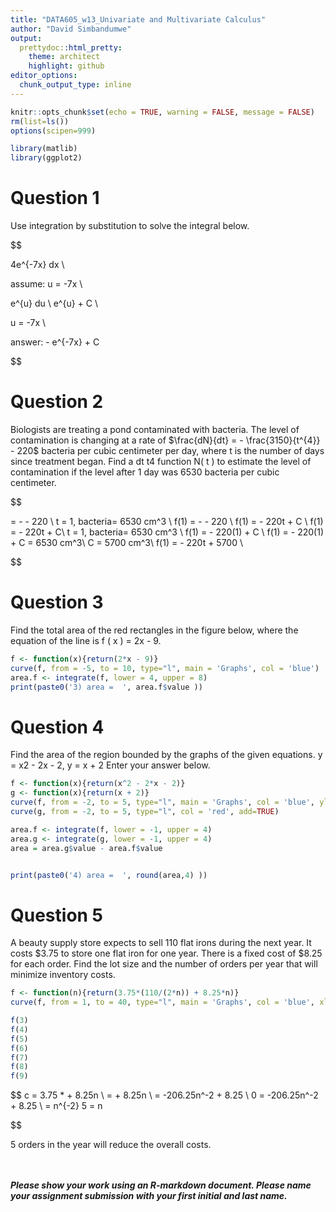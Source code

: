 ```yaml
---
title: "DATA605_w13_Univariate and Multivariate Calculus"
author: "David Simbandumwe"
output:
  prettydoc::html_pretty:
    theme: architect
    highlight: github
editor_options: 
  chunk_output_type: inline
---
```


```r

knitr::opts_chunk$set(echo = TRUE, warning = FALSE, message = FALSE)
rm(list=ls())
options(scipen=999)

```


```r

library(matlib) 
library(ggplot2)

```



# Question 1
Use integration by substitution to solve the integral below.


$$

\int 4e^{-7x} dx \\

assume: u = -7x \\

\int \frac{4}{-7}e^{u} du \\
\frac{4}{-7}e^{u} + C \\

u = -7x \\

answer: 
- \frac{4}{7}e^{-7x} + C

$$





# Question 2
Biologists are treating a pond contaminated with bacteria. The level of contamination is changing at a rate of $\frac{dN}{dt} = - \frac{3150}{t^{4}} - 220$ bacteria per cubic centimeter per day, where t is the number of days since treatment began. Find a dt t4 function N( t ) to estimate the level of contamination if the level after 1 day was 6530 bacteria per cubic centimeter.

$$

\frac{dN}{dt} = - \frac{3150}{t^{4}} - 220 \\
t = 1, bacteria= 6530 cm^3 \\
f(1) = \int - \frac{3150}{t^{4}} - 220 \\
f(1) = \frac{3150}{3t^{3}} - 220t + C \\
f(1) = \frac{1050}{t^3} - 220t + C\\
t = 1, bacteria= 6530 cm^3 \\
f(1) = \frac{1050}{1^3} - 220(1) + C \\
f(1) = \frac{1050}{1^3} - 220(1) + C = 6530 cm^3\\
C = 5700 cm^3\\
f(1) = \frac{1050}{t^3} - 220t +  5700 \\

$$



# Question 3

Find the total area of the red rectangles in the figure below, where the equation of the line is f ( x ) = 2x - 9.


```r

f <- function(x){return(2*x - 9)}
curve(f, from = -5, to = 10, type="l", main = 'Graphs', col = 'blue')
area.f <- integrate(f, lower = 4, upper = 8)
print(paste0('3) area =  ', area.f$value ))

```




# Question 4
Find the area of the region bounded by the graphs of the given equations.
y = x2 - 2x - 2, y = x + 2
Enter your answer below.

```r

f <- function(x){return(x^2 - 2*x - 2)}
g <- function(x){return(x + 2)}
curve(f, from = -2, to = 5, type="l", main = 'Graphs', col = 'blue', ylim=c(-10,10))
curve(g, from = -2, to = 5, type="l", col = 'red', add=TRUE)

area.f <- integrate(f, lower = -1, upper = 4)
area.g <- integrate(g, lower = -1, upper = 4)
area = area.g$value - area.f$value


print(paste0('4) area =  ', round(area,4) ))


```




# Question 5
A beauty supply store expects to sell 110 flat irons during the next year. It costs \$3.75 to store one flat iron for one year. There is a fixed cost of \$8.25 for each order. Find the lot size and the number of orders per year that will minimize inventory costs.


```r

f <- function(n){return(3.75*(110/(2*n)) + 8.25*n)}
curve(f, from = 1, to = 40, type="l", main = 'Graphs', col = 'blue', xlim=c(1,40))

f(3)
f(4)
f(5)
f(6)
f(7)
f(8)
f(9)

```

$$
c = 3.75 * \frac{110}{2n} + 8.25n \\
\frac{dc}{dn} = \frac{206.25}{n} + 8.25n \\
\frac{dc}{dn} = -206.25n^-2 + 8.25 \\
0 = -206.25n^-2 + 8.25 \\
\frac{-8.25}{-206.25} = n^{-2}
5 = n

$$

5 orders in the year will reduce the overall costs.





<br><br>
<b><i>Please show your work using an R-markdown document. Please name your assignment submission with your first initial and last name.</i></b>


